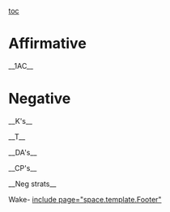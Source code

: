 [[toc]]
=Affirmative= 
__1AC__

=Negative= 
__K's__





__T__







__DA's__







__CP's__







__Neg strats__

Wake-
[[include page="space.template.Footer"]]